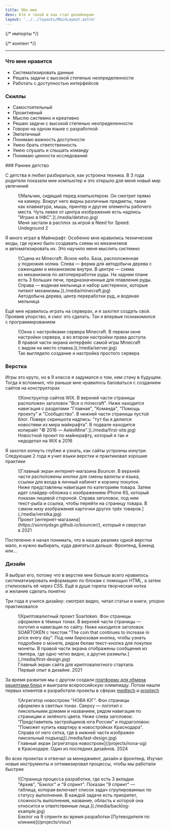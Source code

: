 ```yaml
---
title: Обо мне
desc: Кто я такой и как стал дизайнером
layout: '../../layouts/MainLayout.astro'
---
```


{/* импорты */}



{/* контент */}

<ContentSection title="Визитка">

  <AboutCard mp4={aboutVideoMP4} webm={aboutVideoWEBM} poster={aboutVideoCover} />

  ---

  ### Что мне нравится

  - Систематизировать данные
  - Решать задачи с высокой степенью неопределенности
  - Работать с доступностью интерфейсов

  ### Скиллы

  - Самостоятельный
  - Проактивный
  - Мыслю системно и креативно
  - Решаю задачи с высокой степенью неопределенности
  - Говорю на одном языке с разработкой
  - Эмпатичный
  - Понимаю важность доступности
  - Умею брать ответственность
  - Умею слушать и слышать команду
  - Понимаю ценности исследований

</ContentSection>

<ContentSection title="История">
  ### Раннее детство

  С детства я любил разбираться, как устроена техника. В 3 года родители показали мне компьютер и это открыло для меня новый мир увлечений

  <figure>
    ![Мальчик, сидящий перед компьютером. Он смотрит прямо на камеру. Вокруг него видны различные предметы, такие как клавиатура, мышь, принтер и другие элементы рабочего места. Чуть левее от центра изображения есть надпись "Играю в НФС".](./media/detstvo.jpg)
    <figcaption>Меня застали в расплох за игрой в Need for Speed: Undeground 2</figcaption>
  </figure>

  Я много играл в Майнкрафт. Особенно мне нравились технические моды, где нужно было создавать схемы из механизмов и автоматизировать их. Это научило меня мыслить системно

  <figure>
    ![Сцена из Minecraft. Ясное небо. База, расположенная у подножия холма. Слева — ферма для автодобыча дерева с саженцами и механизмом внутри. В центре — схема из механизмов по автопереработке руды. На заднем плане есть 3 больших печи, предназначенные для плавления руды. Справа — водяная мельница и набор шестеренок, которые питают механизмы.](./media/minecraft.jpg)
    <figcaption>Автодобыча дерева, центр переработки руд, и водяная мельница</figcaption>
  </figure>

  Ещё мне нравилось играть на серверах, и я захотел создать свой. Проявив упорство, я смог это сделать. Так я впервые познакомился с программированием

  <figure>
    ![Окна с настройками сервера Minecraft. В первом окне настройки сервера, а во втором настройки права доступа. В правой части экрана интерфейс самой игры Minecraft с видом на место спавна.](./media/server.jpg)
    <figcaption>Так выглядело создание и настройка простого сервера</figcaption>
  </figure>

  ### Верстка

  Игры это круто, но в 9 классе я задумался о том, кем стану в будущем. Тогда я вспомнил, что раньше мне нравилось баловаться с созданием сайтов на конструкторах

  <figure>
    ![Конструктор сайтов WIX. В верхней части страницы расположен заголовок "Все о minecraft". Ниже находится навигация с разделами "Главная", "Команда", "Помощь проекту" и "Сообщество". В нижней части страницы пустой блог. Поверх скриншота надпись: "тут бы я делился новостями из мира майкрафта". В подвале находится копирайт "© 2016 — AelexMine".](./media/first-site.jpg)
    <figcaption>Новостной проект по майнкрафту, который я так и недоделал на WiX в 2016</figcaption>
  </figure>


  Я захотел копнуть глубже и узнать, как сайты устроены изнутри. Cледующие 2 года я учил языки верстки и практиковал хорошие практики

  <figure>
    ![Главный экран интернет-магазина Bouncer. В верхней части расположены кнопки для смены валюты и языка, ссылки для входа в личный кабинет и корзину покупок. Ниже представлены навигация по категориям товара. Затем идет слайдер-обложка с изображением iPhone 6S, который показан лицевой стороной. Справа заголовок, под ним текст-рыба и ссылка, чтобы перейти на страницу товара. В самом низу изображения карточки других трёх товаров.](./media/verstka.jpg)
    <figcaption>Проект [интернет-магазина](https://sonniydsgn.github.io/bouncer/), который я сверстал в 2021</figcaption>
  </figure>


  Постепенно я начал понимать, что в наших реалиях одной верстки мало, и нужно выбирать, куда двигаться дальше: Фронтенд, Бэкенд или…

  ### Дизайн

  Я выбрал его, потому что в верстке мне больше всего нравилось систематизировать информацию по блокам с помощью HTML, а затем стилизовать её через CSS. Ещё в душе горела творческая нотка и желание сделать понятно

  Три года я учился дизайну: смотрел видео, читал статьи и книги, упорно практиковался

  <figure>
    ![Криптовалютный проект Soartoken. Фон страницы оформлен в тёмных тонах. В верхней части страницы — логотип и навигация по сайту. Ниже находится заголовок SOARTOKEN с текстом "The coin that continues to increase in price every day". Под ним бирюзовая кнопка, чтобы узнать подробнее о монете, рядом белам текст-кнопка для покупки монеты. В правой части экрана отображены сообщения из твитера, где одно четко видно, а другие размыты.](./media/first-design.jpg)
    <figcaption>Главный экран сайта для криптовалютного стартапа. Первый опыт в дизайне. 2021</figcaption>
  </figure>

  За время развития мы с другом создали [платформу для обмена рецептами блюд](/projects/mamayapovar) и выиграли всероссийскую олимпиаду. Потом нашли первых клиентов и разработали проекты в сферах [medtech](/projects/vtour) и [proptech](/projects/nova-ug)

  <figure>
    ![Агрегатор новостроек "НОВА ЮГ". Фон страницы оформлен в светлых тонах. Сверху — логотип с пиксельными домами и названием, рядом навигация по страницам и зелёного цвета. Ниже слева заголовок: "Представитель застройщиков юга России" и подзаголовок: "Поможет купить квартиру в новостройках Краснодара". Справа от него сетка, где в нижней части изображен пиксельный подъезд](./media/last-design.jpg)
    <figcaption>Главный экран [агрегатора новостроек](/projects/nova-ug) в Краснодаре. Один из последних дизайнов. 2024</figcaption>
  </figure>

  Во всех проектах я отвечал за менеджмент, дизайн и фронтенд. Изучал новые инструменты и оптимизировал процессы, чтобы мы работали быстрее

  <figure>
    ![Страница процесса разработки, где есть 3 вкладки "Архив", "Бэклог" и "9 спринт". Показан "9 спринт" — таблица, которая включает список задач сгрупированных по статусу выполнения. В каждой задаче есть приоритет, сложность выполнения, название, область к которой она относится и ответственные лица.](./media/backlog-example.jpg)
    <figcaption>Бэклог на 9 спринте во время разработки [Путеводителя по клинике](/projects/vtour)</figcaption>
  </figure>

</ContentSection>
